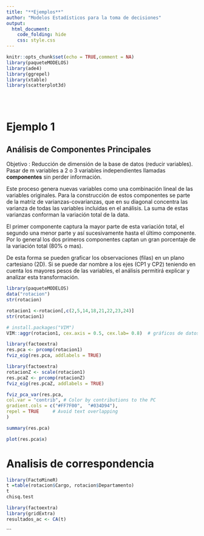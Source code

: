 ---
title: "**Ejemplos**"
author: "Modelos Estadísticos para la toma de decisiones"
output:
  html_document:
    code_folding: hide
    css: style.css
---

```{r setup, include=FALSE}
knitr::opts_chunk$set(echo = TRUE,comment = NA)
library(paqueteMODELOS)
library(ade4)
library(ggrepel)
library(xtable)
library(scatterplot3d)



```

</br>


# **Ejemplo 1**

## **Análisis de Componentes Principales**

Objetivo : Reducción de dimensión de la base de datos (reducir variables). Pasar de m variables a 2 o 3 variables independientes llamadas **componentes** sin perder información.


Este proceso genera nuevas variables como una combinación lineal de las variables originales.
Para la construcción de estos componentes se parte de la matriz de varianzas-covarianzas, que en su diagonal concentra las varianza de todas las variables incluidas en el análisis. La suma de estas varianzas conforman la variación total de la data.  

El primer componente captura la mayor parte de esta variación total, el segundo una menor parte y así sucesivamente hasta el último componente. Por lo general los dos primeros componentes captan un gran porcentaje de la variación total (80% o mas).


De esta forma se pueden graficar los observaciones (filas) en un plano cartesiano (2D). Si se puede dar nombre a los ejes (CP1 y CP2) teniendo en cuenta los mayores pesos de las variables, el análisis permitirá explicar y analizar esta transformación. 


```{r}
library(paqueteMODELOS)
data("rotacion")
str(rotacion)
```

```{r}
rotacion1 <-rotacion[,c(2,5,14,18,21,22,23,24)]
str(rotacion1)

```


```{r}
# install.packages("VIM")
VIM::aggr(rotacion1, cex.axis = 0.5, cex.lab= 0.8)  # gráficos de datos faltantes


```

```{r}
library(factoextra)
res.pca <- prcomp(rotacion1)
fviz_eig(res.pca, addlabels = TRUE)
```

```{r}
library(factoextra)
rotacionZ <- scale(rotacion1) 
res.pcaZ <- prcomp(rotacionZ)
fviz_eig(res.pcaZ, addlabels = TRUE)
```
```{r}
fviz_pca_var(res.pca,
col.var = "contrib", # Color by contributions to the PC
gradient.cols = c("#FF7F00",  "#034D94"),
repel = TRUE     # Avoid text overlapping
)
```


```{r}
summary(res.pca)
```

```{r}
plot(res.pca$x)
```


# Analisis de correspondencia

```{r}
library(FactoMineR)
t =table(rotacion$Cargo, rotacion$Departamento)
t
chisq.test

library(factoextra)
library(gridExtra)
resultados_ac <- CA(t)
```

```



